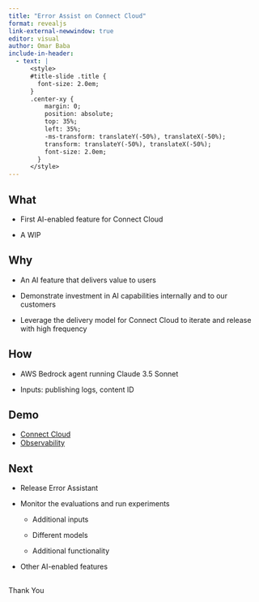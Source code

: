 ```yaml
---
title: "Error Assist on Connect Cloud"
format: revealjs
link-external-newwindow: true
editor: visual
author: Omar Baba
include-in-header:
  - text: |
      <style>
      #title-slide .title {
        font-size: 2.0em;
      }
      .center-xy {
          margin: 0;
          position: absolute;
          top: 35%;
          left: 35%;
          -ms-transform: translateY(-50%), translateX(-50%);
          transform: translateY(-50%), translateX(-50%);
          font-size: 2.0em;
        }
      </style>
---
```


## What

-   First AI-enabled feature for Connect Cloud

-   A WIP

## Why

-   An AI feature that delivers value to users

-   Demonstrate investment in AI capabilities internally and to our customers

-   Leverage the delivery model for Connect Cloud to iterate and release with high frequency

## How

-   AWS Bedrock agent running Claude 3.5 Sonnet

-   Inputs: publishing logs, content ID

## Demo

-   [Connect Cloud](https://13-add-error-assist-window-to-logs.preview.staging.connect.posit.cloud "Staging")
-   [Observability](https://posit-hosted-vivid.datadoghq.com/llm/applications?fromUser=false&start=1748540094794&end=1749144894794&paused=false "LLM Observability")

## Next

-   Release Error Assistant

-   Monitor the evaluations and run experiments

    -   Additional inputs

    -   Different models

    -   Additional functionality

-   Other AI-enabled features

## 

::: center-xy
Thank You
:::

